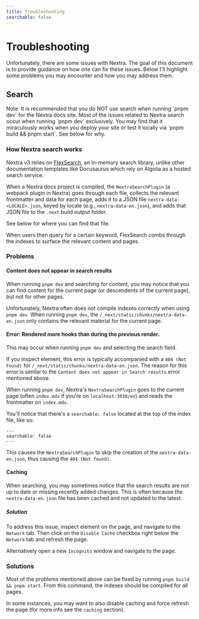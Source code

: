 ```yaml
---
title: Troubleshooting
searchable: false
---
```



# Troubleshooting

Unfortunately, there are some issues with Nextra. The goal of this document is to provide guidance on how one can fix these issues.
Below I'll highlight some problems you may encounter and how you may address them.

## Search

<Callout type="info">
Note: It is recommended that you do NOT use search when running `pnpm dev` for the Nextra docs site.
Most of the issues related to Nextra search occur when running `pnpm dev` exclusively. 
You may find that it miraculously works when you deploy your site
or test it locally via `pnpm build && pnpm start`. See below for why.
</Callout>

### How Nextra search works

Nextra v3 relies on [FlexSearch](https://github.com/nextapps-de/flexsearch), an in-memory search library, unlike other 
documentation templates like Docusaurus which rely on Algolia as a hosted search service. 

When a Nextra docs project is compiled, the `NextraSearchPlugin` (a webpack plugin in Nextra) goes through each file,
collects the relevant frontmatter and data for each page, adds it to a JSON file `nextra-data-<LOCALE>.json`, 
keyed by locale (e.g., `nextra-data-en.json`), and adds that JSON file to the `.next` build output folder. 

See below for where you can find that file.

<FileTree>
  <FileTree.Folder name=".next" defaultOpen>
    <FileTree.Folder name="static" defaultOpen>
      <FileTree.Folder name="chunks" defaultOpen>
        <FileTree.Folder name="pages" defaultOpen>
          <FileTree.File name="nextra-data-en.json" active />
        </FileTree.Folder>
      </FileTree.Folder>
    </FileTree.Folder>
  </FileTree.Folder>
  <FileTree.Folder name="pages" defaultOpen>
    <FileTree.File name="_meta.ts" />
    <FileTree.File name="index.mdx" />
  </FileTree.Folder>
</FileTree>

When users then query for a certain keyword, FlexSearch combs through the indexes to surface the relevant content and pages.

### Problems

#### Content does not appear in search results

When running `pnpm dev` and searching for content, you may notice that you can find content for the current page 
(or descendents of the current page), but not for other pages.

Unfortunately, Nextra often does not compile indexes correctly when using `pnpm dev`. When running `pnpm dev`, the
`/_next/static/chunks/nextra-data-en.json` only contains the relevant material for the current page.

#### Error: Rendered more hooks than during the previous render.

This may occur when running `pnpm dev` and selecting the search field.

If you inspect element, this error is typically accompanied with a 
`404 (Not Found)` for `/_next/static/chunks/nextra-data-en.json`.
The reason for this error is similar to the `Content does not appear in Search results` 
error mentioned above. 

When running `pnpm dev`, Nextra's `NextraSearchPlugin` goes to the current page 
(often `index.mdx` if you're on `localhost:3030/en`) and reads the frontmatter on `index.mdx`. 

You'll notice that there's a `searchable: false` located at the top of the index file, like so:

```mdx
---
searchable: false
---
```

This causes the `NextraSearchPlugin` to skip the creation of the `nextra-data-en.json`, thus causing the `404 (Not found)`.

#### Caching

When searching, you may sometimes notice that the search results are not up to date or missing recently added changes. 
This is often because the `nextra-data-en.json` file has been cached and not updated to the latest.

##### Solution

To address this issue, inspect element on the page, and navigate to the `Network` tab. 
Then click on the `Disable Cache` checkbox right below the `Network` tab
and refresh the page. 

Alternatively open a new `Incognito` window and navigate to the page. 

### Solutions

Most of the problems mentioned above can be fixed by running `pnpm build && pnpm start`. From this command, the indexes should be compiled for all pages.

In some instances, you may want to also disable caching and force refresh the page (for more info see the `caching` section).
